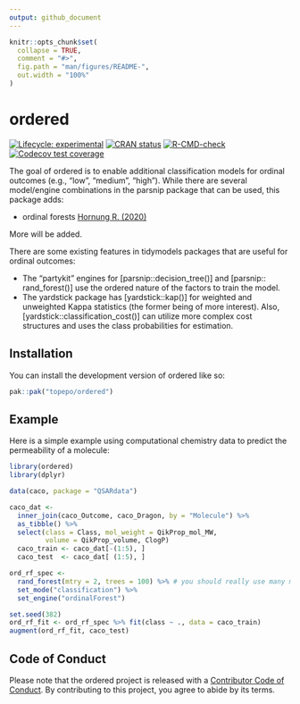 ```yaml
---
output: github_document
---
```


<!-- README.md is generated from README.Rmd. Please edit that file -->

```r
knitr::opts_chunk$set(
  collapse = TRUE,
  comment = "#>",
  fig.path = "man/figures/README-",
  out.width = "100%"
)
```

# ordered

<!-- badges: start -->
[![Lifecycle: experimental](https://img.shields.io/badge/lifecycle-experimental-orange.svg)](https://lifecycle.r-lib.org/articles/stages.html#experimental)
[![CRAN status](https://www.r-pkg.org/badges/version/ordered)](https://CRAN.R-project.org/package=ordered)
[![R-CMD-check](https://github.com/topepo/ordered/actions/workflows/R-CMD-check.yaml/badge.svg)](https://github.com/topepo/ordered/actions/workflows/R-CMD-check.yaml)
[![Codecov test coverage](https://codecov.io/gh/topepo/ordered/branch/main/graph/badge.svg)](https://app.codecov.io/gh/topepo/ordered?branch=main)
<!-- badges: end -->

The goal of ordered is to enable additional classification models for ordinal outcomes (e.g., "low", "medium", "high"). While there are several model/engine combinations in the parsnip package that can be used, this package adds:

 - ordinal forests [Hornung R. (2020)](https://scholar.google.com/scholar?hl=en&as_sdt=0%2C7&q=10.1007%2Fs00357-018-9302-x&btnG=)

More will be added. 

There are some existing features in tidymodels packages that are useful for ordinal outcomes: 

 - The "partykit" engines for [parsnip::decision_tree()] and [parsnip:: rand_forest()] use the ordered nature of the factors to train the model. 
 - The yardstick package has [yardstick::kap()] for weighted and unweighted Kappa statistics (the former being of more interest). Also, [yardstick::classification_cost()] can utilize more complex cost structures and uses the class probabilities for estimation. 

## Installation

You can install the development version of ordered like so:

``` r
pak::pak("topepo/ordered")
```

## Example

Here is a simple example using computational chemistry data to predict the permeability of a molecule: 

```r
library(ordered)
library(dplyr)

data(caco, package = "QSARdata")

caco_dat <-
  inner_join(caco_Outcome, caco_Dragon, by = "Molecule") %>%
  as_tibble() %>%
  select(class = Class, mol_weight = QikProp_mol_MW,
         volume = QikProp_volume, ClogP)
  caco_train <- caco_dat[-(1:5), ]
  caco_test  <- caco_dat[ (1:5), ]

ord_rf_spec <- 
  rand_forest(mtry = 2, trees = 100) %>% # you should really use many more trees
  set_mode("classification") %>%
  set_engine("ordinalForest")

set.seed(382)
ord_rf_fit <- ord_rf_spec %>% fit(class ~ ., data = caco_train)
augment(ord_rf_fit, caco_test)
```

## Code of Conduct

Please note that the ordered project is released with a [Contributor Code of Conduct](https://contributor-covenant.org/version/2/1/CODE_OF_CONDUCT.html). By contributing to this project, you agree to abide by its terms.
